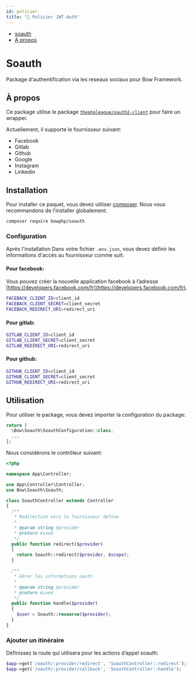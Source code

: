 ```yaml
---
id: policier
title: "🔐 Policier JWT Auth"
---
```



- [soauth](#soauth)
-   [A propos](#a-props)

# Soauth

Package d'authentification via les reseaux sociaux pour Bow Framework.

## À propos

Ce package utilise le package [`thephpleague/oauth2-client`](https://github.com/thephpleague/oauth2-client) pour faire un wrapper.

Actuellement, il supporte le fournisseur suivant:

- Facebook
- Gitlab
- Github
- Google
- Instagram
- Linkedin

## Installation

Pour installer ce paquet, vous devez utiliser [composer](https://getcomposer.org). Nous vous recommandons de l'installer globalement.

```bash
composer require bowphp/soauth
```

### Configuration

Après l'installation Dans votre fichier `.env.json`, vous devez définir les informations d'accès au fournisseur comme suit:

#### Pour facebook:

Vous pouvez créer la nouvelle application facebook à l’adresse [https://developers.facebook.com/fr](https://developers.facebook.com/fr).

```bash
FACEBACK_CLIENT_ID=client_id
FACEBACK_CLIENT_SECRET=client_secret
FACEBACK_REDIRECT_URI=redirect_uri
```

#### Pour gitlab:

```bash
GITLAB_CLIENT_ID=client_id
GITLAB_CLIENT_SECRET=client_secret
GITLAB_REDIRECT_URI=redirect_uri
```

#### Pour github:

```bash
GITHUB_CLIENT_ID=client_id
GITHUB_CLIENT_SECRET=client_secret
GITHUB_REDIRECT_URI=redirect_uri
```

## Utilisation

Pour utiliser le package, vous devez importer la configuration du package:

```php
return [
  \Bow\Soauth\SoauthConfiguration::class,
  ...
];
```

Nous considérons le contrôleur suivant:

```php
<?php

namespace App\Controller;

use App\Controller\Controller;
use Bow\Soauth\Soauth;

class SoauthController extends Controller
{
  /**
   * Redirection vers le fournisseur define
   * 
   * @param string $provider
   * @return mixed
   */
  public function redirect($provider)
  {
    return Soauth::redirect($provider, $scope);
  }

  /**
   * Gérer les informations oauth
   * 
   * @param string $provider
   * @return mixed
   */
  public function handle($provider)
  {
    $user = Soauth::resource($provider);
  }
}
```

### Ajouter un itinéraire

Définissez la route qui utilisera pour les actions d’appel soauth:

```php
$app->get('/oauth/:provider/redirect', 'SoauthController::redirect');
$app->get('/oauth/:provider/callback', 'SoauthController::handle');
```

<SuggestionFeature />
